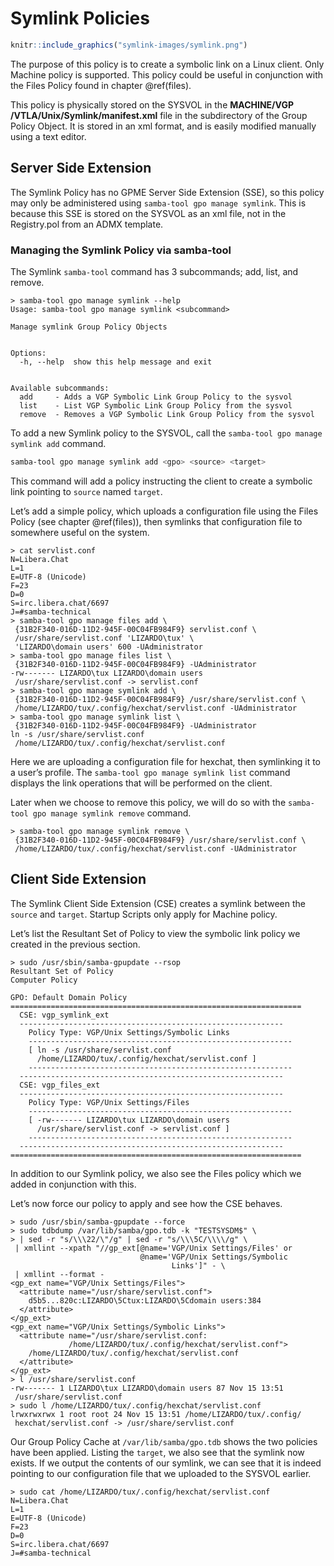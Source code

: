 # Symlink Policies {#symlink}

```r
knitr::include_graphics("symlink-images/symlink.png")
```

The purpose of this policy is to create a symbolic link on a Linux client. Only Machine policy is supported. This policy could be useful in conjunction with the Files Policy found in chapter \@ref(files).

This policy is physically stored on the SYSVOL in the **MACHINE/VGP** **/VTLA/Unix/Symlink/manifest.xml** file in the subdirectory of the Group Policy Object. It is stored in an xml format, and is easily modified manually using a text editor.

## Server Side Extension

The Symlink Policy has no GPME Server Side Extension (SSE), so this policy may only be administered using `samba-tool gpo manage symlink`. This is because this SSE is stored on the SYSVOL as an xml file, not in the Registry.pol from an ADMX template.

###  Managing the Symlink Policy via samba-tool

The Symlink `samba-tool` command has 3 subcommands; add, list, and remove.

```
> samba-tool gpo manage symlink --help
Usage: samba-tool gpo manage symlink <subcommand>

Manage symlink Group Policy Objects


Options:
  -h, --help  show this help message and exit


Available subcommands:
  add     - Adds a VGP Symbolic Link Group Policy to the sysvol
  list    - List VGP Symbolic Link Group Policy from the sysvol
  remove  - Removes a VGP Symbolic Link Group Policy from the sysvol
```

To add a new Symlink policy to the SYSVOL, call the `samba-tool gpo manage symlink add` command.

```sh
samba-tool gpo manage symlink add <gpo> <source> <target>
```

This command will add a policy instructing the client to create a symbolic link pointing to `source` named `target`.

Let's add a simple policy, which uploads a configuration file using the Files Policy (see chapter \@ref(files)), then symlinks that configuration file to somewhere useful on the system.

```
> cat servlist.conf
N=Libera.Chat
L=1
E=UTF-8 (Unicode)
F=23
D=0
S=irc.libera.chat/6697
J=#samba-technical
> samba-tool gpo manage files add \
 {31B2F340-016D-11D2-945F-00C04FB984F9} servlist.conf \
 /usr/share/servlist.conf 'LIZARDO\tux' \
 'LIZARDO\domain users' 600 -UAdministrator
> samba-tool gpo manage files list \
 {31B2F340-016D-11D2-945F-00C04FB984F9} -UAdministrator
-rw------- LIZARDO\tux LIZARDO\domain users
 /usr/share/servlist.conf -> servlist.conf
> samba-tool gpo manage symlink add \
 {31B2F340-016D-11D2-945F-00C04FB984F9} /usr/share/servlist.conf \
 /home/LIZARDO/tux/.config/hexchat/servlist.conf -UAdministrator
> samba-tool gpo manage symlink list \
 {31B2F340-016D-11D2-945F-00C04FB984F9} -UAdministrator
ln -s /usr/share/servlist.conf
 /home/LIZARDO/tux/.config/hexchat/servlist.conf
```

Here we are uploading a configuration file for hexchat, then symlinking it to a user's profile. The `samba-tool gpo manage symlink list` command displays the link operations that will be performed on the client.

Later when we choose to remove this policy, we will do so with the `samba-tool gpo manage symlink remove` command.

```
> samba-tool gpo manage symlink remove \
 {31B2F340-016D-11D2-945F-00C04FB984F9} /usr/share/servlist.conf \
 /home/LIZARDO/tux/.config/hexchat/servlist.conf -UAdministrator
```

## Client Side Extension

The Symlink Client Side Extension (CSE) creates a symlink between the `source` and `target`. Startup Scripts only apply for Machine policy.

Let's list the Resultant Set of Policy to view the symbolic link policy we created in the previous section.

```
> sudo /usr/sbin/samba-gpupdate --rsop
Resultant Set of Policy
Computer Policy

GPO: Default Domain Policy
=================================================================
  CSE: vgp_symlink_ext
  -----------------------------------------------------------
    Policy Type: VGP/Unix Settings/Symbolic Links
    -----------------------------------------------------------
    [ ln -s /usr/share/servlist.conf
      /home/LIZARDO/tux/.config/hexchat/servlist.conf ]
    -----------------------------------------------------------
  -----------------------------------------------------------
  CSE: vgp_files_ext
  -----------------------------------------------------------
    Policy Type: VGP/Unix Settings/Files
    -----------------------------------------------------------
    [ -rw------- LIZARDO\tux LIZARDO\domain users
      /usr/share/servlist.conf -> servlist.conf ]
    -----------------------------------------------------------
  -----------------------------------------------------------
=================================================================
```

In addition to our Symlink policy, we also see the Files policy which we added in conjunction with this.

Let's now force our policy to apply and see how the CSE behaves.

```
> sudo /usr/sbin/samba-gpupdate --force
> sudo tdbdump /var/lib/samba/gpo.tdb -k "TESTSYSDM$" \
> | sed -r "s/\\\22/\"/g" | sed -r "s/\\\5C/\\\\/g" \
 | xmllint --xpath "//gp_ext[@name='VGP/Unix Settings/Files' or
                             @name='VGP/Unix Settings/Symbolic
                                    Links']" - \
 | xmllint --format -
<gp_ext name="VGP/Unix Settings/Files">
  <attribute name="/usr/share/servlist.conf">
    d5b5...820c:LIZARDO\5Ctux:LIZARDO\5Cdomain users:384
  </attribute>
</gp_ext>
<gp_ext name="VGP/Unix Settings/Symbolic Links">
  <attribute name="/usr/share/servlist.conf:
             /home/LIZARDO/tux/.config/hexchat/servlist.conf">
    /home/LIZARDO/tux/.config/hexchat/servlist.conf
  </attribute>
</gp_ext>
> l /usr/share/servlist.conf
-rw------- 1 LIZARDO\tux LIZARDO\domain users 87 Nov 15 13:51
 /usr/share/servlist.conf
> sudo l /home/LIZARDO/tux/.config/hexchat/servlist.conf
lrwxrwxrwx 1 root root 24 Nov 15 13:51 /home/LIZARDO/tux/.config/
 hexchat/servlist.conf -> /usr/share/servlist.conf
```

Our Group Policy Cache at `/var/lib/samba/gpo.tdb` shows the two policies have been applied. Listing the `target`, we also see that the symlink now exists. If we output the contents of our symlink, we can see that it is indeed pointing to our configuration file that we uploaded to the SYSVOL earlier.

```
> sudo cat /home/LIZARDO/tux/.config/hexchat/servlist.conf
N=Libera.Chat
L=1
E=UTF-8 (Unicode)
F=23
D=0
S=irc.libera.chat/6697
J=#samba-technical
```
